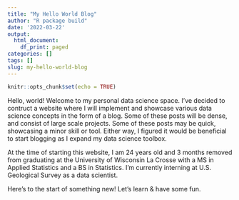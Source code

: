 ```yaml
---
title: "My Hello World Blog"
author: "R package build"
date: '2022-03-22'
output:
  html_document:
    df_print: paged
categories: []
tags: []
slug: my-hello-world-blog
---
```


```r
knitr::opts_chunk$set(echo = TRUE)
```

Hello, world! Welcome to my personal data science space. I've decided to contruct a website where I will implement and showcase various data science concepts in the form of a blog. Some of these posts will be dense, and consist of large scale projects. Some of these posts may be quick, showcasing a minor skill or tool. Either way, I figured it would be beneficial to start blogging as I expand my data science toolbox.

At the time of starting this website, I am 24 years old and 3 months removed from graduating at the University of Wisconsin La Crosse with a MS in Applied Statistics and a BS in Statistics. I'm currently interning at U.S. Geological Survey as a data scientist. 

Here's to the start of something new! Let's learn & have some fun.

